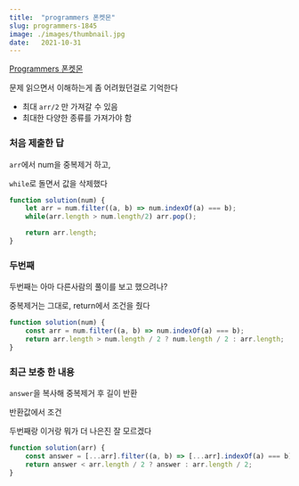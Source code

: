 ```yaml
---
title:  "programmers 폰켓몬"
slug: programmers-1845
image: ./images/thumbnail.jpg
date:   2021-10-31
---
```

[Programmers 폰켓몬](https://programmers.co.kr/learn/courses/30/lessons/1845?language=javascript)

문제 읽으면서 이해하는게 좀 어려웠던걸로 기억한다

- 최대 `arr/2` 만 가져갈 수 있음
- 최대한 다양한 종류를 가져가야 함


### 처음 제출한 답

`arr`에서 num을 중복제거 하고,

`while`로 돌면서 값을 삭제했다
```js
function solution(num) {
    let arr = num.filter((a, b) => num.indexOf(a) === b);
    while(arr.length > num.length/2) arr.pop();

    return arr.length;
}
```

### 두번째

두번째는 아마 다른사람의 풀이를 보고 했으려나?

중복제거는 그대로, return에서 조건을 줬다
```js
function solution(num) {
    const arr = num.filter((a, b) => num.indexOf(a) === b);
    return arr.length > num.length / 2 ? num.length / 2 : arr.length;
}
```

### 최근 보충 한 내용

`answer`을 복사해 중복제거 후 길이 반환

반환값에서 조건

두번째랑 이거랑 뭐가 더 나은진 잘 모르겠다

```js
function solution(arr) {
    const answer = [...arr].filter((a, b) => [...arr].indexOf(a) === b).length;
    return answer < arr.length / 2 ? answer : arr.length / 2;
}
```
